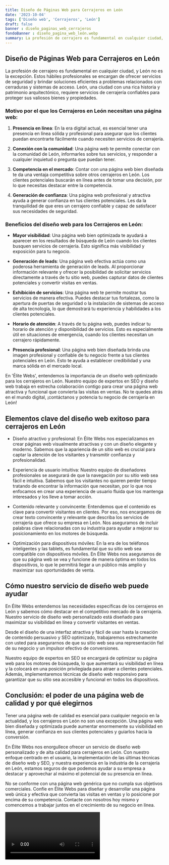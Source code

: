 ```yaml
---
title: Diseño de Páginas Web para Cerrajeros en León
date: '2023-10-04'
tags: ['Diseño web', 'Cerrajeros', 'León']
draft: false
banner : diseño_paginas_web_cerrajeros
fondoBanner : diseño_pagina_web_león.webp
summary: La profesión de cerrajero es fundamental en cualquier ciudad, y León no es la excepción. Estos hábiles profesionales se encargan de ofrecer servicios de seguridad y brindar soluciones eficientes a problemas relacionados con cerraduras y sistemas de acceso. León, una ciudad con una rica historia y patrimonio arquitectónico, requiere servicios de cerrajería confiables para proteger sus valiosos bienes y propiedades.
---
```


## Diseño de Páginas Web para Cerrajeros en León

La profesión de cerrajero es fundamental en cualquier ciudad, y León no es la excepción. Estos hábiles profesionales se encargan de ofrecer servicios de seguridad y brindar soluciones eficientes a problemas relacionados con cerraduras y sistemas de acceso. León, una ciudad con una rica historia y patrimonio arquitectónico, requiere servicios de cerrajería confiables para proteger sus valiosos bienes y propiedades.

### Motivo por el que los Cerrajeros en León necesitan una página web:

1. **Presencia en línea**: En la era digital actual, es esencial tener una presencia en línea sólida y profesional para asegurar que los clientes puedan encontrarte fácilmente cuando necesiten servicios de cerrajería.

2. **Conexión con la comunidad**: Una página web te permite conectar con la comunidad de León, informarles sobre tus servicios, y responder a cualquier inquietud o pregunta que puedan tener.

3. **Competencia en el mercado**: Contar con una página web bien diseñada te da una ventaja competitiva sobre otros cerrajeros en León. Los clientes potenciales buscarán en línea antes de tomar una decisión, por lo que necesitas destacar entre la competencia.

4. **Generación de confianza**: Una página web profesional y atractiva ayuda a generar confianza en tus clientes potenciales. Les da la tranquilidad de que eres un cerrajero confiable y capaz de satisfacer sus necesidades de seguridad.

### Beneficios del diseño web para los Cerrajeros en León:

- **Mayor visibilidad**: Una página web bien optimizada te ayudará a aparecer en los resultados de búsqueda de León cuando los clientes busquen servicios de cerrajería. Esto significa más visibilidad y exposición para tu negocio.

- **Generación de leads**: Una página web efectiva actúa como una poderosa herramienta de generación de leads. Al proporcionar información relevante y ofrecer la posibilidad de solicitar servicios directamente a través de tu sitio web, puedes capturar datos de clientes potenciales y convertir visitas en ventas.

- **Exhibición de servicios**: Una página web te permite mostrar tus servicios de manera efectiva. Puedes destacar tus fortalezas, como la apertura de puertas de seguridad o la instalación de sistemas de acceso de alta tecnología, lo que demostrará tu experiencia y habilidades a los clientes potenciales.

- **Horario de atención**: A través de tu página web, puedes indicar tu horario de atención y disponibilidad de servicios. Esto es especialmente útil en situaciones de emergencia, cuando los clientes necesitan un cerrajero rápidamente.

- **Presencia profesional**: Una página web bien diseñada brinda una imagen profesional y confiable de tu negocio frente a tus clientes potenciales en León. Esto te ayuda a establecer credibilidad y una marca sólida en el mercado local.

En 'Élite Webs', entendemos la importancia de un diseño web optimizado para los cerrajeros en León. Nuestro equipo de expertos en SEO y diseño web trabaja en estrecha colaboración contigo para crear una página web atractiva y funcional que convierta las visitas en ventas. No te quedes atrás en el mundo digital, ¡contáctanos y potencia tu negocio de cerrajería en León!

<GifSeo />

<Cta />

## Elementos clave del diseño web exitoso para cerrajeros en León

- Diseño atractivo y profesional: En Élite Webs nos especializamos en crear páginas web visualmente atractivas y con un diseño elegante y moderno. Sabemos que la apariencia de un sitio web es crucial para captar la atención de los visitantes y transmitir confianza y profesionalidad.

- Experiencia de usuario intuitiva: Nuestro equipo de diseñadores profesionales se asegurará de que la navegación por su sitio web sea fácil e intuitiva. Sabemos que los visitantes no quieren perder tiempo tratando de encontrar la información que necesitan, por lo que nos enfocamos en crear una experiencia de usuario fluida que los mantenga interesados y los lleve a tomar acción.

- Contenido relevante y convincente: Entendemos que el contenido es clave para convertir visitantes en clientes. Por eso, nos encargamos de crear texto convincente y relevante que describa los servicios de cerrajería que ofrece su empresa en León. Nos aseguramos de incluir palabras clave relacionadas con su industria para ayudar a mejorar su posicionamiento en los motores de búsqueda.

- Optimización para dispositivos móviles: En la era de los teléfonos inteligentes y las tablets, es fundamental que su sitio web sea compatible con dispositivos móviles. En Élite Webs nos aseguramos de que su página web se vea y funcione de manera óptima en todos los dispositivos, lo que le permitirá llegar a un público más amplio y maximizar sus oportunidades de venta.

## Cómo nuestro servicio de diseño web puede ayudar

En Élite Webs entendemos las necesidades específicas de los cerrajeros en León y sabemos cómo destacar en el competitivo mercado de la cerrajería. Nuestro servicio de diseño web personalizado está diseñado para maximizar su visibilidad en línea y convertir visitantes en ventas.

Desde el diseño de una interfaz atractiva y fácil de usar hasta la creación de contenido persuasivo y SEO optimizado, trabajaremos estrechamente con usted para asegurarnos de que su sitio web sea una representación fiel de su negocio y un impulsor efectivo de conversiones.

Nuestro equipo de expertos en SEO se encargará de optimizar su página web para los motores de búsqueda, lo que aumentará su visibilidad en línea y la colocará en una posición privilegiada para atraer a clientes potenciales. Además, implementaremos técnicas de diseño web responsivo para garantizar que su sitio sea accesible y funcional en todos los dispositivos.

## Conclusión: el poder de una página web de calidad y por qué elegirnos

Tener una página web de calidad es esencial para cualquier negocio en la actualidad, y los cerrajeros en León no son una excepción. Una página web bien diseñada y optimizada puede aumentar enormemente su visibilidad en línea, generar confianza en sus clientes potenciales y guiarlos hacia la conversión.

En Élite Webs nos enorgullece ofrecer un servicio de diseño web personalizado y de alta calidad para cerrajeros en León. Con nuestro enfoque centrado en el usuario, la implementación de las últimas técnicas de diseño web y SEO, y nuestra experiencia en la industria de la cerrajería en León, estamos seguros de que podemos ayudar a su empresa a destacar y aprovechar al máximo el potencial de su presencia en línea.

No se conforme con una página web genérica que no cumpla sus objetivos comerciales. Confíe en Élite Webs para diseñar y desarrollar una página web única y efectiva que convierta las visitas en ventas y lo posicione por encima de su competencia. Contacte con nosotros hoy mismo y comencemos a trabajar juntos en el crecimiento de su negocio en línea.

<Video />

<CtaBot job='Cerrajeros' city='León'/>

<Gmaps query='León+españa+maps' />